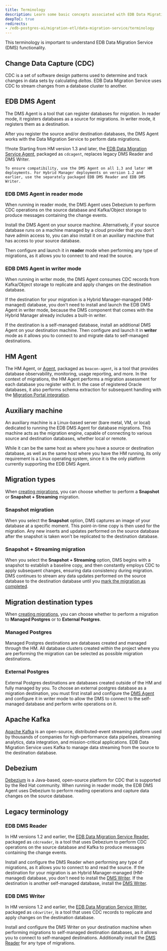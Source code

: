 ```yaml
---
title: Terminology
description: Learn some basic concepts associated with EDB Data Migration Service.
deepToC: true
redirects: 
- /edb-postgres-ai/migration-etl/data-migration-service/terminology
---
```


This terminology is important to understand EDB Data Migration Service (DMS) functionality.

## Change Data Capture (CDC)

CDC is a set of software design patterns used to determine and track changes in data sets by calculating *deltas*. EDB Data Migration Service uses CDC to stream changes from a database cluster to another.

## EDB DMS Agent

The DMS Agent is a tool that can register databases for migration. In reader mode, it registers databases as a source for migrations. In writer mode, it registers them as a destination.

After you register the source and/or destination databases, the DMS Agent works with the Data Migration Service to perform data migrations.

!!!note 
    Starting from HM version 1.3 and later, the [EDB Data Migration Service Agent](/edb-postgres-ai/latest/hybrid-manager/using_hybrid_manager/migration/installing/), packaged as `cdcagent`, replaces legacy DMS Reader and DMS Writer. 

    To ensure compatibility, use the DMS Agent on all 1.3 and later HM deployments. For Hybrid Manager deployments on version 1.2 and earlier, use the separately packaged EDB DMS Reader and EDB DMS Writer.

### EDB DMS Agent in reader mode

When running in reader mode, the DMS Agent uses Debezium to perform CDC operations on the source database and Kafka/Object storage to produce messages containing the change events.

Install the DMS Agent on your source machine. Alternatively, if your source database runs on a machine managed by a cloud provider that you don't have admin access to, you can also install it on an auxiliary machine that has access to your source database. 

Then configure and launch it in **reader** mode when performing any type of migrations, as it allows you to connect to and read the source.

### EDB DMS Agent in writer mode 

When running in writer mode, the DMS Agent consumes CDC records from Kafka/Object storage to replicate and apply changes on the destination database.

If the destination for your migration is a Hybrid Manager-managed (HM-managed) database, you don't need to install and launch the EDB DMS Agent in writer mode, because the DMS component that comes with the Hybrid Manager already includes a built-in writer.

If the destination is a self-managed database, install an additional DMS Agent on your destination machine. Then configure and launch it in **writer** mode as it allows you to connect to and migrate data to self-managed destinations.

## HM Agent 

The HM Agent, or [Agent](/tools/agent/), packaged as `beacon-agent`, is a tool that provides database observability, monitoring, usage reporting, and more. In the context of migrations, the HM Agent performs a migration assessment for each database you register with it. In the case of registered Oracle databases, it also performs schema extraction for subsequent handling with the [Migration Portal integration](/edb-postgres-ai/latest/hybrid-manager/using_hybrid_manager/migration/schema_migration/migration_portal/).

## Auxiliary machine

An auxiliary machine is a Linux-based server (bare metal, VM, or local) dedicated to running the EDB DMS Agent for database migrations. This machine acts as the migration engine, capable of connecting to various source and destination databases, whether local or remote. 

While it can be the same host as where you have a source or destination database, as well as the same host where you have the HM running, its only requirement is a Linux operating system, since it is the only platform currently supporting the EDB DMS Agent.

## Migration types

When [creating migrations](migration_guides/self_managed_pg_to_hm_managed/creating_migration/), you can choose whether to perform a **Snapshot** or **Snapshot + Streaming** migration.

### Snapshot migration

When you select the **Snapshot** option, DMS captures an image of your database at a specific moment. This point-in-time copy is then used for the migration. Any new inserts and updates performed on the source database after the snapshot is taken won't be replicated to the destination database.

### Snapshot + Streaming migration

When you select the **Snapshot + Streaming** option, DMS begins with a snapshot to establish a baseline copy, and then constantly employs CDC to apply subsequent changes, ensuring data consistency during migration. DMS continues to stream any data updates performed on the source database to the destination database until you [mark the migration as completed](migration_guides/self_managed_pg_to_hm_managed/finalizing_migration/).

## Migration destination types

When [creating migrations](migration_guides/self_managed_pg_to_hm_managed/creating_migration/), you can choose whether to perform a migration to **Managed Postgres** or to **External Postgres**.

### Managed Postgres

Managed Postgres destinations are databases created and managed through the HM. All database clusters created within the project where you are performing the migration can be selected as possible migration destinations. 

### External Postgres

External Postgres destinations are databases created outside of the HM and fully managed by you. To choose an external postgres database as a migration destination, you must first install and configure the [DMS Agent](terminology.mdx#edb-dms-agent) and configure it in writer mode to allow the DMS to connect to the self-managed database and perform write operations on it.

## Apache Kafka

[Apache Kafka](https://kafka.apache.org/) is an open-source, distributed-event streaming platform used by thousands of companies for high-performance data pipelines, streaming analytics, data integration, and mission-critical applications. EDB Data Migration Service uses Kafka to manage data streaming from the source to the destination database.

## Debezium

[Debezium](https://debezium.io/) is a Java-based, open-source platform for CDC that is supported by the Red Hat community. When running in reader mode, the EDB DMS Agent uses Debezium to perform reading operations and capture data changes on the source database.

## Legacy terminology

### EDB DMS Reader

In HM versions 1.2 and earlier, the [EDB Data Migration Service Reader](/edb-postgres-ai/1.2/hybrid-manager/using_hybrid_manager/migration/installing/), packaged as `cdcreader`, is a tool that uses Debezium to perform CDC operations on the source database and Kafka to produce messages containing the change events.

Install and configure the DMS Reader when performing any type of migrations, as it allows you to connect to and read the source. If the destination for your migration is an Hybrid Manager-managed (HM-managed) database, you don't need to install the [DMS Writer](terminology.mdx#edb-dms-writer). If the destination is another self-managed database, install the [DMS Writer](terminology.mdx#edb-dms-writer).

### EDB DMS Writer

In HM versions 1.2 and earlier, the [EDB Data Migration Service Writer](/edb-postgres-ai/1.2/hybrid-manager/using_hybrid_manager/migration/installing2/), packaged as `cdcwriter`, is a tool that uses CDC records to replicate and apply changes on the destination database.

Install and configure the DMS Writer on your destination machine when performing migrations to self-managed destination databases, as it allows you to connect to self-managed destinations. Additionally install the [DMS Reader](terminology.mdx#edb-dms-reader) for any type of migrations.
